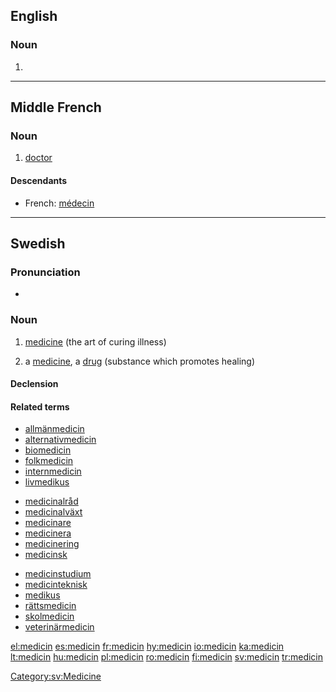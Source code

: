 ==English==

===Noun===
{{en-noun}}

# {{obsolete form of|medicine}}
----
==Middle French==

===Noun===
{{frm-noun|m}}

# [[doctor]] {{gloss|medical professional}}

====Descendants====
* French: [[médecin]]

----

==Swedish==

===Pronunciation===
* {{audio|Sv-medicin.ogg|Audio}}

===Noun===
{{sv-noun|g=c}}

# {{uncountable|lang=sv}} [[medicine]] (the art of curing illness)
# a [[medicine]], a [[drug]] (substance which promotes healing)

====Declension====
{{sv-noun-reg-er}}

====Related terms====
{{top2}}
* [[allmänmedicin]]
* [[alternativmedicin]]
* [[biomedicin]]
* [[folkmedicin]]
* [[internmedicin]]
* [[livmedikus]]
{{mid3}}
* [[medicinalråd]]
* [[medicinalväxt]]
* [[medicinare]]
* [[medicinera]]
* [[medicinering]]
* [[medicinsk]]
{{mid3}}
* [[medicinstudium]]
* [[medicinteknisk]]
* [[medikus]]
* [[rättsmedicin]]
* [[skolmedicin]]
* [[veterinärmedicin]]
{{bottom}}

[[Category:sv:Medicine]]

[[el:medicin]]
[[es:medicin]]
[[fr:medicin]]
[[hy:medicin]]
[[io:medicin]]
[[ka:medicin]]
[[lt:medicin]]
[[hu:medicin]]
[[pl:medicin]]
[[ro:medicin]]
[[fi:medicin]]
[[sv:medicin]]
[[tr:medicin]]